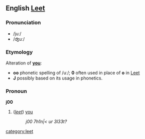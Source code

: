 ==English [[Leet]]==
===Pronunciation===
*/juː/
*/ʤuː/
===Etymology===
Alteration of '''[[you]]''':
*'''oo''' phonetic  spelling of /uː/; '''0''' often used in place of '''o''' in [[w:Leet|Leet]]
*'''J''' possibly based on its usage in phonetics.
===Pronoun===
'''j00'''

#(''[[w:leet|leet]]'') [[you]]
#:''j00 7h1n|< ur 3l33t?''
[[category:leet]]